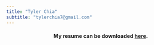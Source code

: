 ```yaml
---
title: "Tyler Chia"
subtitle: "tylerchia7@gmail.com"
---
```



<center>

#### My resume can be downloaded [here](docs/Resume1.pdf).

</center>